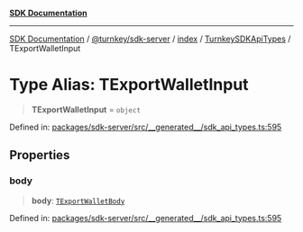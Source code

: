 [**SDK Documentation**](../../../../../../README.mdx)

***

[SDK Documentation](../../../../../../packages.mdx) / [@turnkey/sdk-server](../../../../README.mdx) / [index](../../../README.mdx) / [TurnkeySDKApiTypes](../README.mdx) / TExportWalletInput

# Type Alias: TExportWalletInput

> **TExportWalletInput** = `object`

Defined in: [packages/sdk-server/src/\_\_generated\_\_/sdk\_api\_types.ts:595](https://github.com/tkhq/sdk/blob/3a88af7d1d927c6022706911d6af0f92f1440e00/packages/sdk-server/src/__generated__/sdk_api_types.ts#L595)

## Properties

### body

> **body**: [`TExportWalletBody`](TExportWalletBody.mdx)

Defined in: [packages/sdk-server/src/\_\_generated\_\_/sdk\_api\_types.ts:595](https://github.com/tkhq/sdk/blob/3a88af7d1d927c6022706911d6af0f92f1440e00/packages/sdk-server/src/__generated__/sdk_api_types.ts#L595)
